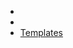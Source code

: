 
* <DisplayChapter chapter='chapter_04' pinpoint='00-20' text='If Statements' />
* <DisplayChapter chapter='chapter_04' pinpoint='00-40' text='Nested if Statements' />
* [Templates](/docs/recipes/templates)